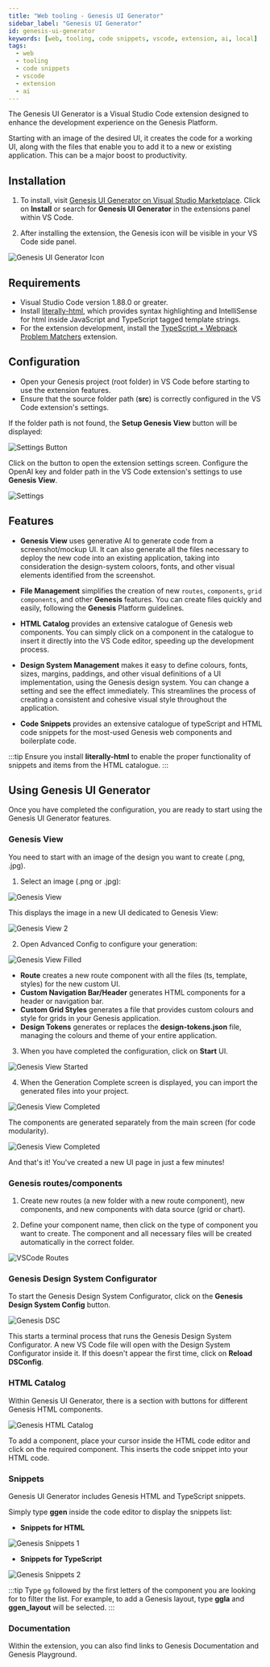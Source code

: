 ```yaml
---
title: "Web tooling - Genesis UI Generator"
sidebar_label: "Genesis UI Generator"
id: genesis-ui-generator
keywords: [web, tooling, code snippets, vscode, extension, ai, local]
tags:
  - web
  - tooling
  - code snippets
  - vscode
  - extension
  - ai
---
```


The Genesis UI Generator is a Visual Studio Code extension designed to enhance the development experience on the Genesis Platform. 

Starting with an image of the desired UI, it creates the code for a working UI, along with the files that enable you to add it to a new or existing application. This can be a major boost to productivity.

## Installation

1. To install, visit [Genesis UI Generator on Visual Studio Marketplace](https://marketplace.visualstudio.com/items?itemName=GenesisGlobal.genesis-ui-generator). Click on **Install** or search for **Genesis UI Generator** in the extensions panel within VS Code.

2. After installing the extension, the Genesis icon will be visible in your VS Code side panel.

![Genesis UI Generator Icon](/img/vscode-extension/icon-extension.png)

## Requirements

- Visual Studio Code version 1.88.0 or greater.
- Install [literally-html](https://marketplace.visualstudio.com/items?itemName=webreflection.literally-html), which provides syntax highlighting and IntelliSense for html inside JavaScript and TypeScript tagged template strings.
- For the extension development, install the [TypeScript + Webpack Problem Matchers](https://marketplace.visualstudio.com/items?itemName=amodio.tsl-problem-matcher) extension.

## Configuration

- Open your Genesis project (root folder) in VS Code before starting to use the extension features.
- Ensure that the source folder path (**src**) is correctly configured in the VS Code extension's settings.

If the folder path is not found, the **Setup Genesis View** button will be displayed:

![Settings Button](/img/vscode-extension/settings-button.png)

Click on the button to open the extension settings screen. Configure the OpenAI key and folder path in the VS Code extension's settings to use **Genesis View**.

![Settings](/img/vscode-extension/settings.png)

## Features

- **Genesis View** uses generative AI to generate code from a screenshot/mockup UI. It can also generate all the files necessary to deploy the new code into an existing application, taking into consideration the design-system coloors, fonts, and other visual elements identified from the screenshot.

- **File Management** simplifies the creation of new `routes`, `components`, `grid components`, and other **Genesis** features. You can create files quickly and easily, following the **Genesis** Platform guidelines.

- **HTML Catalog** provides an extensive catalogue of Genesis web components. You can simply click on a component in the catalogue to insert it directly into the VS Code editor, speeding up the development process.

- **Design System Management** makes it easy to define colours, fonts, sizes, margins, paddings, and other visual definitions of a UI implementation, using the Genesis design system. You can change a setting and see the effect immediately. This streamlines the process of creating a consistent and cohesive visual style throughout the application.

- **Code Snippets** provides an extensive catalogue of typeScript and HTML code snippets for the most-used Genesis web components and boilerplate code.

:::tip
Ensure you install **literally-html** to enable the proper functionality of snippets and items from the HTML catalogue.
:::

## Using Genesis UI Generator

Once you have completed the configuration, you are ready to start using the Genesis UI Generator features.

### Genesis View

You need to start with an image of the design you want to create (.png, .jpg).

1. Select an image (.png or .jpg):

![Genesis View](/img/vscode-extension/genesis-view-1.png)

This displays the image in a new UI dedicated to Genesis View:

![Genesis View 2](/img/vscode-extension/genesis-view-2.png)

2. Open Advanced Config to configure your generation:

![Genesis View Filled](/img/vscode-extension/genesis-view-filled.png)

- **Route** creates a new route component with all the files (ts, template, styles) for the new custom UI.
- **Custom Navigation Bar/Header** generates HTML components for a header or navigation bar.
- **Custom Grid Styles** generates a file that provides custom colours and style for grids in your Genesis application.
- **Design Tokens** generates or replaces the **design-tokens.json** file, managing the colours and theme of your entire application.

3. When you have completed the configuration, click on **Start** UI.

![Genesis View Started](/img/vscode-extension/genesis-view-started.png)

4. When the Generation Complete screen is displayed, you can import the generated files into your project.

![Genesis View Completed](/img/vscode-extension/genesis-view-completed.png)

The components are generated separately from the main screen (for code modularity).

![Genesis View Completed](/img/vscode-extension/files-generation.png)

And that's it! You've created a new UI page in just a few minutes!

### Genesis routes/components

1. Create new routes (a new folder with a new route component), new components, and new components with data source (grid or chart).

2. Define your component name, then click on the type of component you want to create. The component and all necessary files will be created automatically in the correct folder.

![VSCode Routes](/img/vscode-extension/vscode-routes.png)

### Genesis Design System Configurator

To start the Genesis Design System Configurator, click on the **Genesis Design System Config** button.

![Genesis DSC](/img/vscode-extension/design-system-1.png)

This starts a terminal process that runs the Genesis Design System Configurator. A new VS Code file will open with the Design System Configurator inside it. If this doesn't appear the first time, click on **Reload DSConfig**.

### HTML Catalog

Within Genesis UI Generator, there is a section with buttons for different Genesis HTML components.

![Genesis HTML Catalog](/img/vscode-extension/ui-components.png)

To add a component, place your cursor inside the HTML code editor and click on the required component. This inserts the code snippet into your HTML code.

### Snippets

Genesis UI Generator includes Genesis HTML and TypeScript snippets.

Simply type **ggen** inside the code editor to display the snippets list:

- **Snippets for HTML**

![Genesis Snippets 1](/img/vscode-extension/snippets-1.png)

- **Snippets for TypeScript**

![Genesis Snippets 2](/img/vscode-extension/snippets-2.png)

:::tip
Type `gg` followed by the first letters of the component you are looking for to filter the list. For example, to add a Genesis layout, type **ggla** and **ggen_layout** will be selected.
:::

### Documentation

Within the extension, you can also find links to Genesis Documentation and Genesis Playground.
